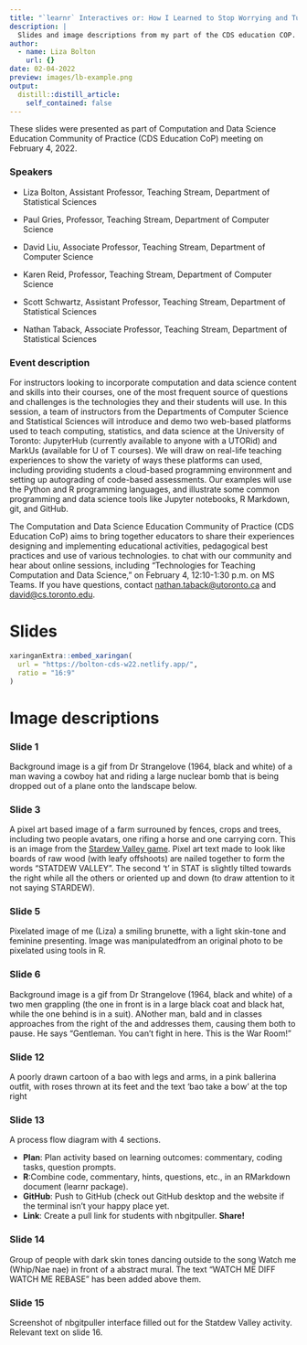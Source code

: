 ```yaml
---
title: "`learnr` Interactives or: How I Learned to Stop Worrying and Turn my Students into Pixelated Farmers"
description: |
  Slides and image descriptions from my part of the CDS education COP.
author:
  - name: Liza Bolton
    url: {}
date: 02-04-2022
preview: images/lb-example.png
output:
  distill::distill_article:
    self_contained: false
---
```


These slides were presented as part of Computation and Data Science Education Community of Practice (CDS Education CoP) meeting on February 4, 2022.

### Speakers

-   Liza Bolton, Assistant Professor, Teaching Stream, Department of Statistical Sciences

-   Paul Gries, Professor, Teaching Stream, Department of Computer Science

-   David Liu, Associate Professor, Teaching Stream, Department of Computer Science

-   Karen Reid, Professor, Teaching Stream, Department of Computer Science

-   Scott Schwartz, Assistant Professor, Teaching Stream, Department of Statistical Sciences

-   Nathan Taback, Associate Professor, Teaching Stream, Department of Statistical Sciences

### Event description

For instructors looking to incorporate computation and data science content and skills into their courses, one of the most frequent source of questions and challenges is the technologies they and their students will use. In this session, a team of instructors from the Departments of Computer Science and Statistical Sciences will introduce and demo two web-based platforms used to teach computing, statistics, and data science at the University of Toronto: JupyterHub (currently available to anyone with a UTORid) and MarkUs (available for U of T courses). We will draw on real-life teaching experiences to show the variety of ways these platforms can used, including providing students a cloud-based programming environment and setting up autograding of code-based assessments. Our examples will use the Python and R programming languages, and illustrate some common programming and data science tools like Jupyter notebooks, R Markdown, git, and GitHub.

The Computation and Data Science Education Community of Practice (CDS Education CoP) aims to bring together educators to share their experiences designing and implementing educational activities, pedagogical best practices and use of various technologies. to chat with our community and hear about online sessions, including "Technologies for Teaching Computation and Data Science," on February 4, 12:10-1:30 p.m. on MS Teams. If you have questions, contact [nathan.taback\@utoronto.ca](mailto:nathan.taback@utoronto.ca){.email} and [david\@cs.toronto.edu](mailto:david@cs.toronto.edu){.email}.

# Slides

```r
xaringanExtra::embed_xaringan(
  url = "https://bolton-cds-w22.netlify.app/",
  ratio = "16:9"
)
```

# Image descriptions

### Slide 1

Background image is a gif from Dr Strangelove (1964, black and white) of a man waving a cowboy hat and riding a large nuclear bomb that is being dropped out of a plane onto the landscape below.

### Slide 3

A pixel art based image of a farm surrouned by fences, crops and trees, including two people avatars, one rifing a horse and one carrying corn. This is an image from the [Stardew Valley game](https://www.stardewvalley.net/). Pixel art text made to look like boards of raw wood (with leafy offshoots) are nailed together to form the words "STATDEW VALLEY". The second 't' in STAT is slightly tilted towards the right while all the others or oriented up and down (to draw attention to it not saying STARDEW).

### Slide 5

Pixelated image of me (Liza) a smiling brunette, with a light skin-tone and feminine presenting. Image was manipulatedfrom an original photo to be pixelated using tools in R.

### Slide 6

Background image is a gif from Dr Strangelove (1964, black and white) of a two men grappling (the one in front is in a large black coat and black hat, while the one behind is in a suit). ANother man, bald and in classes approaches from the right of the and addresses them, causing them both to pause. He says "Gentleman. You can't fight in here. This is the War Room!"

### Slide 12

A poorly drawn cartoon of a bao with legs and arms, in a pink ballerina outfit, with roses thrown at its feet and the text 'bao take a bow' at the top right

### Slide 13

A process flow diagram with 4 sections.

-   **Plan**: Plan activity based on learning outcomes: commentary, coding tasks, question prompts.\
-   **R**:Combine code, commentary, hints, questions, etc., in an RMarkdown document (learnr package).\
-   **GitHub**: Push to GitHub (check out GitHub desktop and the website if the terminal isn't your happy place yet.\
-   **Link**: Create a pull link for students with nbgitpuller. **Share!**

### Slide 14

Group of people with dark skin tones dancing outside to the song Watch me (Whip/Nae nae) in front of a abstract mural. The text "WATCH ME DIFF WATCH ME REBASE" has been added above them.

### Slide 15

Screenshot of nbgitpuller interface filled out for the Statdew Valley activity. Relevant text on slide 16.
